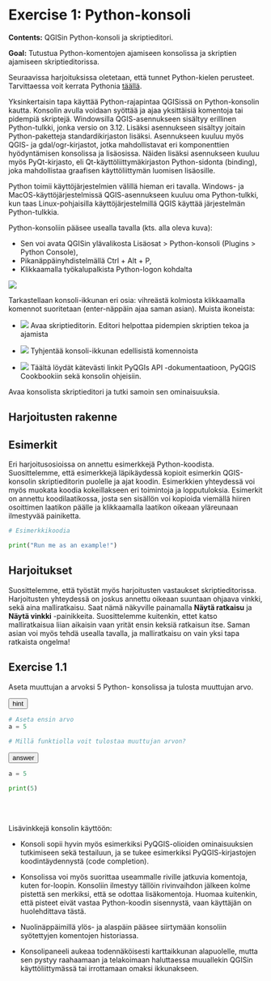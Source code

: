 # Exercise 1: Python-konsoli

**Contents:** QGISin Python-konsoli ja skriptieditori.

**Goal:** Tutustua Python-komentojen ajamiseen konsolissa ja
skriptien ajamiseen skriptieditorissa.

::: note-box
Seuraavissa harjoituksissa oletetaan, että tunnet Python-kielen perusteet.
Tarvittaessa voit kerrata Pythonia [täällä](00_harjoitus_0.html).
:::

Yksinkertaisin tapa käyttää Python-rajapintaa QGISissä on Python-konsolin kautta.
Konsolin avulla voidaan syöttää ja ajaa yksittäisiä komentoja tai pidempiä skriptejä.
Windowsilla QGIS-asennukseen sisältyy erillinen Python-tulkki, jonka versio on 3.12.
Lisäksi asennukseen sisältyy joitain Python-paketteja standardikirjaston lisäksi.
Asennukseen kuuluu myös QGIS- ja gdal/ogr-kirjastot, jotka mahdollistavat eri
komponenttien hyödyntämisen konsolissa ja lisäosissa. Näiden lisäksi asennukseen
kuuluu myös PyQt-kirjasto, eli Qt-käyttöliittymäkirjaston Python-sidonta (binding),
joka mahdollistaa graafisen käyttöliittymän luomisen lisäosille.

::: hint-box
Python toimii käyttöjärjestelmien välillä hieman eri tavalla. Windows- ja
MacOS-käyttöjärjestelmissä QGIS-asennukseen kuuluu oma Python-tulkki, kun
taas Linux-pohjaisilla käyttöjärjestelmillä QGIS käyttää järjestelmän Python-tulkkia.
:::

Python-konsoliin pääsee usealla tavalla (kts. alla oleva kuva): 

- Sen voi avata QGISin ylävalikosta Lisäosat > Python-konsoli (Plugins > Python Console),
- Pikanäppäinyhdistelmällä Ctrl + Alt + P,
- Klikkaamalla työkalupalkista Python-logon kohdalta

![](img/harjoitus_1/image1.png)

Tarkastellaan konsoli-ikkunan eri osia: vihreästä kolmiosta klikkaamalla komennot
suoritetaan (enter-näppäin ajaa saman asian). Muista ikoneista:

- ![](https://raw.githubusercontent.com/qgis/QGIS/master/images/themes/default/console/iconTabEditorConsole.svg)
Avaa skriptieditorin. Editori helpottaa pidempien skriptien tekoa ja ajamista

- ![](https://raw.githubusercontent.com/qgis/QGIS/master/images/themes/default/console/iconClearConsole.svg)
Tyhjentää konsoli-ikkunan edellisistä komennoista

- ![](https://raw.githubusercontent.com/qgis/QGIS/master/images/themes/default/console/iconHelpConsole.svg)
Täältä löydät kätevästi linkit PyQGIs API -dokumentaatioon, PyQGIS Cookbookiin
sekä konsolin ohjeisiin.

Avaa konsolista skriptieditori ja tutki samoin sen ominaisuuksia.

## Harjoitusten rakenne

## Esimerkit

Eri harjoitusosioissa on annettu esimerkkejä Python-koodista. Suosittelemme,
että esimerkkejä läpikäydessä kopioit esimerkin QGIS-konsolin skriptieditorin
puolelle ja ajat koodin. Esimerkkien yhteydessä voi myös muokata koodia
kokeillakseen eri toimintoja ja lopputuloksia. Esimerkit on annettu
koodilaatikossa, josta sen sisällön voi kopioida viemällä hiiren osoittimen
laatikon päälle ja klikkaamalla laatikon oikeaan yläreunaan ilmestyvää
painiketta.

::: code-box
```python
# Esimerkkikoodia

print("Run me as an example!")
```
:::

## Harjoitukset

Suosittelemme, että työstät myös harjoitusten vastaukset skriptieditorissa.
Harjoitusten yhteydessä on joskus annettu oikeaan suuntaan ohjaava vinkki,
sekä aina malliratkaisu. Saat nämä näkyville painamalla **Näytä ratkaisu** ja
**Näytä vinkki** -painikkeita. Suosittelemme kuitenkin, ettet katso malliratkaisua
liian aikaisin vaan yrität ensin keksiä ratkaisun itse.
Saman asian voi myös tehdä usealla tavalla, ja malliratkaisu on vain yksi
tapa ratkaista ongelma!

## Exercise 1.1

Aseta muuttujan a arvoksi 5 Python- konsolissa ja tulosta muuttujan arvo.

<button onclick="toggleAnswer(this)" class="btn answer_btn">hint</button>

::: hidden-box
::: code-box
```python
# Aseta ensin arvo
a = 5

# Millä funktiolla voit tulostaa muuttujan arvon?
```
:::
:::

<button onclick="toggleAnswer(this)" class="btn answer_btn">answer</button>

::: hidden-box
::: code-box
```python
a = 5

print(5)
```
:::
:::

\
\

::: hint-box
Lisävinkkejä konsolin käyttöön:

- Konsoli sopii hyvin myös esimerkiksi PyQGIS-olioiden ominaisuuksien tutkimiseen sekä
testailuun, ja se tukee esimerkiksi PyQGIS-kirjastojen koodintäydennystä (code completion).

- Konsolissa voi myös suorittaa useammalle riville jatkuvia komentoja, kuten for-loopin.
Konsoliin ilmestyy tällöin rivinvaihdon jälkeen kolme pistettä sen merkiksi, että se
odottaa lisäkomentoja. Huomaa kuitenkin, että pisteet eivät vastaa Python-koodin
sisennystä, vaan käyttäjän on huolehdittava tästä.

- Nuolinäppäimillä ylös- ja alaspäin pääsee siirtymään konsoliin syötettyjen komentojen
historiassa.

- Konsolipaneeli aukeaa todennäköisesti karttaikkunan alapuolelle, mutta sen pystyy
raahaamaan ja telakoimaan haluttaessa muuallekin QGISin käyttöliittymässä tai irrottamaan
omaksi ikkunakseen.
:::

